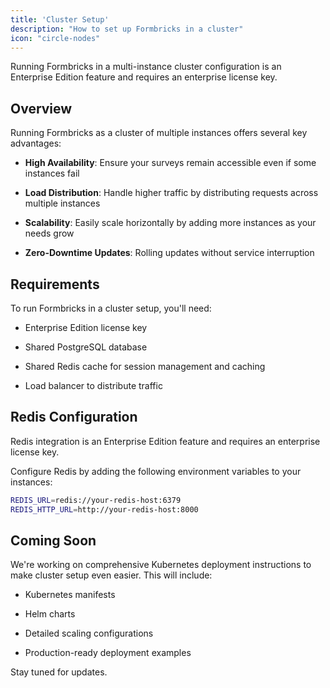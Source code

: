 ```yaml
---
title: 'Cluster Setup'
description: "How to set up Formbricks in a cluster"
icon: "circle-nodes"
---
```


<Note>
  Running Formbricks in a multi-instance cluster configuration is an Enterprise Edition feature and requires an enterprise license key.
</Note>

## Overview

Running Formbricks as a cluster of multiple instances offers several key advantages:

* **High Availability**: Ensure your surveys remain accessible even if some instances fail

* **Load Distribution**: Handle higher traffic by distributing requests across multiple instances

* **Scalability**: Easily scale horizontally by adding more instances as your needs grow

* **Zero-Downtime Updates**: Rolling updates without service interruption

## Requirements

To run Formbricks in a cluster setup, you'll need:

* Enterprise Edition license key

* Shared PostgreSQL database

* Shared Redis cache for session management and caching

* Load balancer to distribute traffic

## Redis Configuration

<Note>
  Redis integration is an Enterprise Edition feature and requires an enterprise license key.
</Note>

Configure Redis by adding the following environment variables to your instances:

```sh env
REDIS_URL=redis://your-redis-host:6379
REDIS_HTTP_URL=http://your-redis-host:8000
```

## Coming Soon

We're working on comprehensive Kubernetes deployment instructions to make cluster setup even easier. This will include:

* Kubernetes manifests

* Helm charts

* Detailed scaling configurations

* Production-ready deployment examples

Stay tuned for updates.